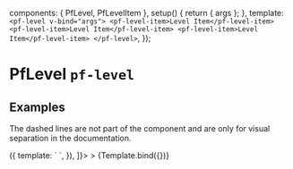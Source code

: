 

  components: { PfLevel, PfLevelItem },
  setup() {
    return { args };
  },
  template: `
    <pf-level v-bind="args">
      <pf-level-item>Level Item</pf-level-item>
      <pf-level-item>Level Item</pf-level-item>
      <pf-level-item>Level Item</pf-level-item>
    </pf-level>
  `,
});


<Meta title="Layouts/Level" component={PfLevel} subcomponents={{PfLevelItem}} />

# PfLevel `pf-level`

## Examples

The dashed lines are not part of the component and are only for visual separation in the documentation.

<Canvas withSource="open">
  <Story
    name="Level"
    args={{gutter: true}}
    decorators={[
      () => ({
        template: `
          <story class="docs-layout-outline" />
        `,
      }),
    ]}>
  >
    {Template.bind({})}
  </Story>
</Canvas>

<ArgsTable story="Level" />
